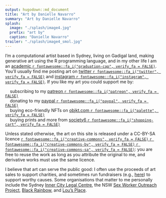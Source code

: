 ```yaml
---
output: hugodown::md_document
title: "Art by Danielle Navarro"
summary: "Art by Danielle Navarro"
splash:
  image: "./splash/image4.jpg"
  prefix: "art by"
  caption: "Danielle Navarro"
trailer: "./splash/image4_smol.jpg"
---
```


I'm a computational artist based in Sydney, living on Gadigal land, making generative art using the R programming language, and in my other life I am an [academic `r fontawesome::fa_i("graduation-cap", verify_fa = FALSE)`](https://djnavarro.net/). You'll usually find me posting art on [twitter `r fontawesome::fa_i("twitter", verify_fa = FALSE)`](https://twitter.com/djnavarro) and [instagram `r fontawesome::fa_i("instagram", verify_fa = FALSE)`](https://www.instagram.com/daniellenavarro77/). If you like my art you could support me by:

&nbsp; &nbsp; subscribing to my [patreon `r fontawesome::fa_i("patreon", verify_fa = FALSE)`](https://www.patreon.com/djnavarro) <br>
&nbsp; &nbsp; donating to my [paypal `r fontawesome::fa_i("paypal", verify_fa = FALSE)`](https://www.paypal.me/daniellenavarro77) <br>
&nbsp; &nbsp; buying eco-friendly NFTs on [objkt.com `r fontawesome::fa_i("palette", verify_fa = FALSE)`](https://objkt.djnavarro.net/collections) <br>
&nbsp; &nbsp; buying prints and more from [society6 `r fontawesome::fa_i("shopping-cart", verify_fa = FALSE)`](https://society6.com/djnavarro) <br>

Unless stated otherwise, the art on this site is released under a CC-BY-SA licence [`r fontawesome::fa_i("creative-commons", verify_fa = FALSE)` `r fontawesome::fa_i("creative-commons-by", verify_fa = FALSE)` `r fontawesome::fa_i("creative-commons-sa", verify_fa = FALSE)`](https://creativecommons.org/licenses/by-sa/4.0/): you are free to reuse the work as long as you attribute the original to me, and derivative works must use the same licence. 

I believe that art can serve the public good: I often use the proceeds of art sales to support charities, and sometimes run fundraisers (e.g., [here](https://www.gofundme.com/f/data-science-art-to-support-a-womens-refuge)) to support worthy causes. Some organisations that matter to me personally include the Sydney [Inner City Legal Centre](https://www.iclc.org.au/), the NSW [Sex Worker Outreach Project](https://swop.org.au/), [Black Rainbow](http://www.blackrainbow.org.au/), and [Lou's Place](https://www.lousplace.com.au/).
